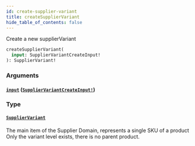 ```yaml
---
id: create-supplier-variant
title: createSupplierVariant
hide_table_of_contents: false
---
```



Create a new supplierVariant

```graphql
createSupplierVariant(
  input: SupplierVariantCreateInput!
): SupplierVariant!
```


### Arguments

#### [`input`](#) ([`SupplierVariantCreateInput!`](/developers/supplier-apis/supply-api/graphql/reference/inputs/supplier-variant-create-input))




### Type

#### [`SupplierVariant`](/developers/supplier-apis/supply-api/graphql/reference/objects/supplier-variant)

The main item of the Supplier Domain, represents a single SKU of a product
Only the variant level exists, there is no parent product.





